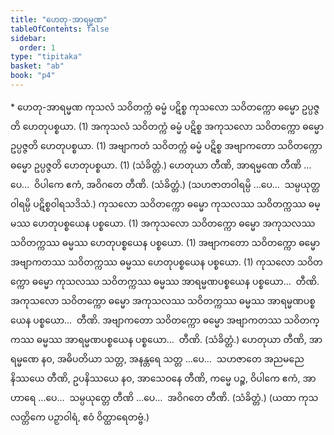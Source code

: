 ```yaml
---
title: "ဟေတု-အာရမ္မဏ"
tableOfContents: false
sidebar:
  order: 1
type: "tipitaka"
basket: "ab"
book: "p4"
---
```



<DynamicBreadcrumb />

<Paragraph type="center" book="p4">
* ဟေတု-အာရမ္မဏ
</Paragraph>

<Division number="12" book="p4" e="ch" v="39" p="605">

<Paragraph number="1558" book="p4">
ကုသလံ သဝိတက္ကံ ဓမ္မံ ပဋိစ္စ ကုသလော သဝိတက္ကော ဓမ္မော ဥပ္ပဇ္ဇတိ ဟေတုပစ္စယာ. (1)
</Paragraph>

<Paragraph number="1559" book="p4">
အကုသလံ သဝိတက္ကံ ဓမ္မံ ပဋိစ္စ အကုသလော သဝိတက္ကော ဓမ္မော ဥပ္ပဇ္ဇတိ ဟေတုပစ္စယာ. (1)
</Paragraph>

<Paragraph number="1560" book="p4">
အဗျာကတံ သဝိတက္ကံ ဓမ္မံ ပဋိစ္စ အဗျာကတော သဝိတက္ကော ဓမ္မော ဥပ္ပဇ္ဇတိ ဟေတုပစ္စယာ. (1) (သံခိတ္တံ.)
</Paragraph>

</Division>
<Division number="13" book="p4" e="ch" v="39" p="606">

<Paragraph number="1561" book="p4">
ဟေတုယာ တီဏိ, အာရမ္မဏေ တီဏိ …ပေ…  ဝိပါကေ ဧကံ, အဝိဂတေ တီဏိ. (သံခိတ္တံ.)
</Paragraph>

<Paragraph number="1562" book="p4">
(သဟဇာတဝါရမ္ပိ …ပေ…  သမ္ပယုတ္တဝါရမ္ပိ ပဋိစ္စဝါရသဒိသံ.)
</Paragraph>

</Division>
<Division number="14" book="p4" e="ch" v="39" p="606">

<Paragraph number="1563" book="p4">
ကုသလော သဝိတက္ကော ဓမ္မော ကုသလဿ သဝိတက္ကဿ ဓမ္မဿ ဟေတုပစ္စယေန ပစ္စယော. (1)
</Paragraph>

<Paragraph number="1564" book="p4">
အကုသလော သဝိတက္ကော ဓမ္မော အကုသလဿ သဝိတက္ကဿ ဓမ္မဿ ဟေတုပစ္စယေန ပစ္စယော. (1)
</Paragraph>

<Paragraph number="1565" book="p4">
အဗျာကတော သဝိတက္ကော ဓမ္မော အဗျာကတဿ သဝိတက္ကဿ ဓမ္မဿ ဟေတုပစ္စယေန ပစ္စယော. (1)
</Paragraph>

<Paragraph number="1566" book="p4">
ကုသလော သဝိတက္ကော ဓမ္မော ကုသလဿ သဝိတက္ကဿ ဓမ္မဿ အာရမ္မဏပစ္စယေန ပစ္စယော…  တီဏိ.
</Paragraph>

<Paragraph number="1567" book="p4">
အကုသလော သဝိတက္ကော ဓမ္မော အကုသလဿ သဝိတက္ကဿ ဓမ္မဿ အာရမ္မဏပစ္စယေန ပစ္စယော…  တီဏိ.
</Paragraph>

<Paragraph number="1568" book="p4">
အဗျာကတော သဝိတက္ကော ဓမ္မော အဗျာကတဿ သဝိတက္ကဿ ဓမ္မဿ အာရမ္မဏပစ္စယေန ပစ္စယော…  တီဏိ. (သံခိတ္တံ.)
</Paragraph>

</Division>
<Division number="15" book="p4" e="ch" v="39" p="606">

<Paragraph number="1569" book="p4">
ဟေတုယာ တီဏိ, အာရမ္မဏေ နဝ, အဓိပတိယာ သတ္တ, အနန္တရေ သတ္တ …ပေ…  သဟဇာတေ အညမညေ နိဿယေ တီဏိ, ဥပနိဿယေ နဝ, အာသေဝနေ တီဏိ, ကမ္မေ ပဉ္စ, ဝိပါကေ ဧကံ, အာဟာရေ …ပေ…  သမ္ပယုတ္တေ တီဏိ …ပေ…  အဝိဂတေ တီဏိ. (သံခိတ္တံ.)
</Paragraph>

<Paragraph number="1570" book="p4">
(ယထာ ကုသလတ္တိကေ ပဉှာဝါရံ, ဧဝံ ဝိတ္ထာရေတဗ္ဗံ.)
</Paragraph>
</Division>